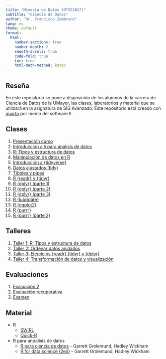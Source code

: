 ```yaml
---
title: "Mineria de Datos (DTSE1017)"
subtitle: "Ciencia de Datos"
author: "Dr. Francisco Zambrano"
lang: es
theme: default
format:
  html:
    number-sections: true
    number-depth: 2
    smooth-scroll: true
    code-fold: true
    toc: true
    html-math-method: katex
---
```


## Reseña

En este repositorio se pone a disposición de los alumnos de la carrera de Ciencia de Datos de la UMayor, las clases, laboratorios y material que se utilizará en la asignatura de SIG Avanzado. Este repositorio está creado con [quarto](https://quarto.org/) por medio del software `R`.

## Clases

1.  [Presentación curso](Clase1/slides_intro_curso.html)
2.  [Introducción a `R` para análisis de datos](Clase2/slides_intro_r.html)
3.  [R: Tipos y estructura de datos](Clase3/slides_rbase_estructuras_datos.html)\
4.  [Manipulación de datos en R](Clase4/slides_rbase_data_manipulacion.html)
5.  [Introducción a {tidyverse}](Clase5/slides_intro_tidyverse.html)
6.  [Datos ajustados (tidy)](Clase5/slides_data_tidy.html)
7.  [Tibbles y pipes](Clase6/slides_tibbles_pipes.html)
8.  [R {readr} y {tidyr}](Clase7/slides_readr_tidyr.html)
9.  [R {dplyr} (parte 1)](Clase8/slides_dplyr1.html)
10. [R {dplyr} (parte 2)](Clase9/slides_dplyr2.html)
11. [R {dplyr} (parte 3)](Clase10/slides_dplyr3.html)
12. [R {lubridate}](Clase11/slides_lubridate.html)
13. [R {ggplot2}](Clase12/slides_ggplot2.html)
14. [R {purrr}](Clase13/slides_purrr.html)
15. [R {purrr} (parte 2)](Clase13/slides_purrr2.html)

## Talleres

1.  [Taller 1: R: Tipos y estructura de datos](Talleres/Taller1/taller1.html)\
2.  [Taller 2: Ordenar datos anidados](Talleres/Taller2/taller2.html)\
3.  [Taller 3: Ejercicios {readr},{tidyr} y {dplyr}](Talleres/Taller3/taller3.html)\
4.  [Taller 4: Transformación de datos y visualización](Talleres/Taller4/taller4.html)\

## Evaluaciones

1.  [Evaluación 2](Evaluaciones/Evaluacion2.html)
2.  [Evaluación recuperativa](Evaluaciones/Evaluacion_recuperativa.html)
3.  [Examen](Evaluaciones/examen.html)

## Material

-   R
    -   [SWIRL](https://swirlstats.com/)
    -   [Quick-R](https://www.statmethods.net/)
-   R para anpalisis de datos
    -   [R para ciencia de datos](https://es.r4ds.hadley.nz/) - Garrett Grolemund, Hadley Wickham
    -   [R for data science (2ed)](https://r4ds.hadley.nz/) - Garrett Grolemund, Hadley Wickham
